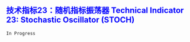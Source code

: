 ## [技术指标23：随机指标振荡器 Technical Indicator 23: Stochastic Oscillator (STOCH)]{style="color:blue"}


`In Progress`